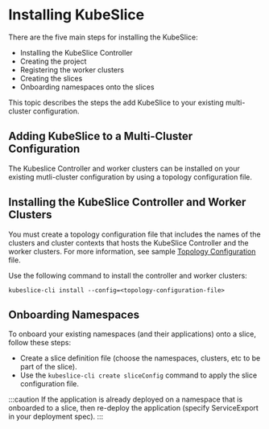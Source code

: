 # Installing KubeSlice

There are the five main steps for installing the KubeSlice:

- Installing the KubeSlice Controller
- Creating the project
- Registering the worker clusters
- Creating the slices
- Onboarding namespaces onto the slices

This topic describes the steps the add KubeSlice to your existing multi-cluster configuration.

## Adding KubeSlice to a Multi-Cluster Configuration
The Kubeslice Controller and worker clusters can be installed on your existing mutli-cluster configuration by using a topology configuration file. 

## Installing the KubeSlice Controller and Worker Clusters

You must create a topology configuration file that includes the names of the clusters and cluster contexts
that hosts the KubeSlice Controller and the worker clusters. For more information, see sample 
[Topology Configuration](versioned_docs\version-0.x.0\kubeslice-cli\example\sample-configuration-file.mdx) file.

Use the following command to install the controller and worker clusters:
```
kubeslice-cli install --config=<topology-configuration-file>
```

## Onboarding Namespaces

To onboard your existing namespaces (and their applications) onto a slice, follow these steps:
- Create a slice definition file (choose the namespaces, clusters, etc to be part of the slice).
- Use the `kubeslice-cli create sliceConfig` command to apply the slice configuration file.

:::caution
If the application is already deployed on a namespace that is onboarded to a slice, then re-deploy the application (specify ServiceExport in your deployment spec).
:::

